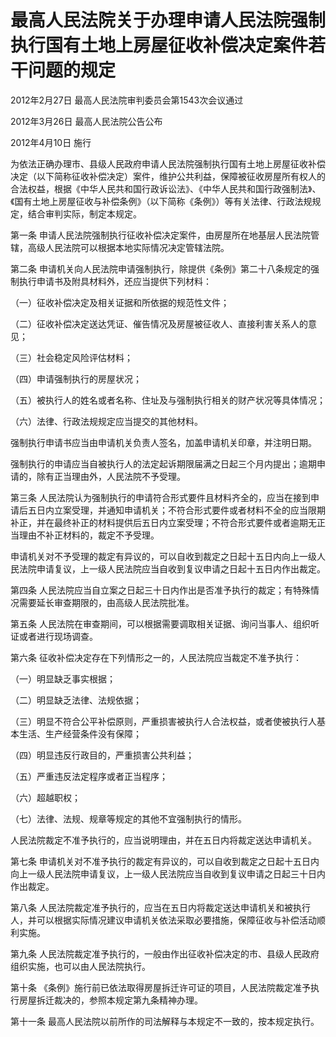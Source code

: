 # 最高人民法院关于办理申请人民法院强制执行国有土地上房屋征收补偿决定案件若干问题的规定

2012年2月27日 最高人民法院审判委员会第1543次会议通过

2012年3月26日 最高人民法院公告公布

2012年4月10日 施行

  

为依法正确办理市、县级人民政府申请人民法院强制执行国有土地上房屋征收补偿决定（以下简称征收补偿决定）案件，维护公共利益，保障被征收房屋所有权人的合法权益，根据《中华人民共和国行政诉讼法》、《中华人民共和国行政强制法》、《国有土地上房屋征收与补偿条例》（以下简称《条例》）等有关法律、行政法规规定，结合审判实际，制定本规定。

第一条 申请人民法院强制执行征收补偿决定案件，由房屋所在地基层人民法院管辖，高级人民法院可以根据本地实际情况决定管辖法院。

第二条 申请机关向人民法院申请强制执行，除提供《条例》第二十八条规定的强制执行申请书及附具材料外，还应当提供下列材料：

（一）征收补偿决定及相关证据和所依据的规范性文件；

（二）征收补偿决定送达凭证、催告情况及房屋被征收人、直接利害关系人的意见；

（三）社会稳定风险评估材料；

（四）申请强制执行的房屋状况；

（五）被执行人的姓名或者名称、住址及与强制执行相关的财产状况等具体情况；

（六）法律、行政法规规定应当提交的其他材料。

强制执行申请书应当由申请机关负责人签名，加盖申请机关印章，并注明日期。

强制执行的申请应当自被执行人的法定起诉期限届满之日起三个月内提出；逾期申请的，除有正当理由外，人民法院不予受理。

第三条 人民法院认为强制执行的申请符合形式要件且材料齐全的，应当在接到申请后五日内立案受理，并通知申请机关；不符合形式要件或者材料不全的应当限期补正，并在最终补正的材料提供后五日内立案受理；不符合形式要件或者逾期无正当理由不补正材料的，裁定不予受理。

申请机关对不予受理的裁定有异议的，可以自收到裁定之日起十五日内向上一级人民法院申请复议，上一级人民法院应当自收到复议申请之日起十五日内作出裁定。

第四条 人民法院应当自立案之日起三十日内作出是否准予执行的裁定；有特殊情况需要延长审查期限的，由高级人民法院批准。

第五条 人民法院在审查期间，可以根据需要调取相关证据、询问当事人、组织听证或者进行现场调查。

第六条 征收补偿决定存在下列情形之一的，人民法院应当裁定不准予执行：

（一）明显缺乏事实根据；

（二）明显缺乏法律、法规依据；

（三）明显不符合公平补偿原则，严重损害被执行人合法权益，或者使被执行人基本生活、生产经营条件没有保障；

（四）明显违反行政目的，严重损害公共利益；

（五）严重违反法定程序或者正当程序；

（六）超越职权；

（七）法律、法规、规章等规定的其他不宜强制执行的情形。

人民法院裁定不准予执行的，应当说明理由，并在五日内将裁定送达申请机关。

第七条 申请机关对不准予执行的裁定有异议的，可以自收到裁定之日起十五日内向上一级人民法院申请复议，上一级人民法院应当自收到复议申请之日起三十日内作出裁定。

第八条 人民法院裁定准予执行的，应当在五日内将裁定送达申请机关和被执行人，并可以根据实际情况建议申请机关依法采取必要措施，保障征收与补偿活动顺利实施。

第九条 人民法院裁定准予执行的，一般由作出征收补偿决定的市、县级人民政府组织实施，也可以由人民法院执行。

第十条 《条例》施行前已依法取得房屋拆迁许可证的项目，人民法院裁定准予执行房屋拆迁裁决的，参照本规定第九条精神办理。

第十一条 最高人民法院以前所作的司法解释与本规定不一致的，按本规定执行。